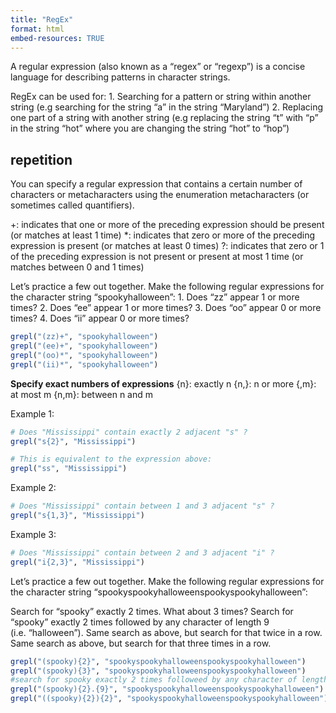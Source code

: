 ```yaml
---
title: "RegEx"
format: html
embed-resources: TRUE
---
```


A regular expression (also known as a “regex” or “regexp”) is a concise language for describing patterns in character strings.

RegEx can be used for:
1. Searching for a pattern or string within another string (e.g searching for the string “a” in the string “Maryland”)
2. Replacing one part of a string with another string (e.g replacing the string “t” with “p” in the string “hot” where you are changing the string “hot” to “hop”)

## repetition

You can specify a regular expression that contains a certain number of characters or metacharacters using the enumeration metacharacters (or sometimes called quantifiers).

+: indicates that one or more of the preceding expression should be present (or matches at least 1 time)
*: indicates that zero or more of the preceding expression is present (or matches at least 0 times)
?: indicates that zero or 1 of the preceding expression is not present or present at most 1 time (or matches between 0 and 1 times)

Let’s practice a few out together. Make the following regular expressions for the character string “spookyhalloween”:
1. Does “zz” appear 1 or more times?
2. Does “ee” appear 1 or more times?
3. Does “oo” appear 0 or more times?
4. Does “ii” appear 0 or more times?

```r
grepl("(zz)+", "spookyhalloween")
grepl("(ee)+", "spookyhalloween")
grepl("(oo)*", "spookyhalloween")
grepl("(ii)*", "spookyhalloween")
```

**Specify exact numbers of expressions**
{n}: exactly n
{n,}: n or more
{,m}: at most m
{n,m}: between n and m

Example 1:
```r
# Does "Mississippi" contain exactly 2 adjacent "s" ?
grepl("s{2}", "Mississippi")

# This is equivalent to the expression above:
grepl("ss", "Mississippi")
```

Example 2:
```r
# Does "Mississippi" contain between 1 and 3 adjacent "s" ?
grepl("s{1,3}", "Mississippi")
```

Example 3: 
```r
# Does "Mississippi" contain between 2 and 3 adjacent "i" ?
grepl("i{2,3}", "Mississippi")
```

Let’s practice a few out together. Make the following regular expressions for the character string “spookyspookyhalloweenspookyspookyhalloween”:

Search for “spooky” exactly 2 times. What about 3 times?
Search for “spooky” exactly 2 times followed by any character of length 9 (i.e. “halloween”).
Same search as above, but search for that twice in a row.
Same search as above, but search for that three times in a row.

```r
grepl("(spooky){2}", "spookyspookyhalloweenspookyspookyhalloween")
grepl("(spooky){3}", "spookyspookyhalloweenspookyspookyhalloween")
#search for spooky exactly 2 times followeed by any character of length 9
grepl("(spooky){2}.{9}", "spookyspookyhalloweenspookyspookyhalloween")
grepl("((spooky){2}){2}", "spookyspookyhalloweenspookyspookyhalloween")
```